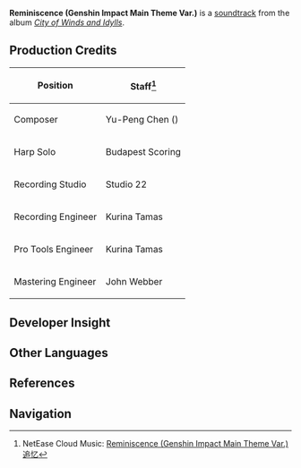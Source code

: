 {{Soundtrack Infobox
|title          = Reminiscence
|image          = City of Winds and Idylls.png
|album          = City of Winds and Idylls
|disc           = 2
|number         = 39
|featured       =
|featured2      =
|featured3      =
|featured_disc  =
|featured_disc2 =
|featured_disc3 =
|youtube_id     = aeEkatw2Heg
|youtube_time   = 904
|spotify_id     = 3wE4cPh3JgrFURHnUCa2r2
|played_in      = Login Screen
|during         = [[Login Menu]] (All Times)
|domain         =
|previous       = Wayward Souls
|next           = Restless Blazing Sun
}}
'''Reminiscence (Genshin Impact Main Theme Var.)''' is a [[soundtrack]] from the album ''[[City of Winds and Idylls]]''.

==Production Credits==
{| class="wikitable" style="text-align:left; height:0.5em"
! Position
! Staff<ref>NetEase Cloud Music: [https://music.163.com/#/song?id=1481392465 Reminiscence (Genshin Impact Main Theme Var.) 追忆]</ref>
|-
! Composer
| Yu-Peng Chen ({{Lang|zh=陈致逸|mini=1}})
|-
! Harp Solo
| Budapest Scoring
|-
! Recording Studio
| Studio 22
|-
! Recording Engineer
| Kurina Tamas
|-
! Pro Tools Engineer
| Kurina Tamas
|-
! Mastering Engineer
| John Webber
|}

==Developer Insight==
{{See also|City of Winds and Idylls/Background}}
{{Transclude|City of Winds and Idylls/Background|Time Changes on the Login Screen}}

==Other Languages==
{{Other Languages|default_hidden = 1
|en      = Reminiscence
|zhs     = 追忆
|zhs_rm  = Zhuīyì
|zht     = 追憶
|zht_rm  = Zhuīyì
|ja      = 追憶
|ja_rm   = Tsuioku
}}

==References==
{{Reflist}}

==Navigation==
{{Soundtrack Navbox|City of Winds and Idylls}}